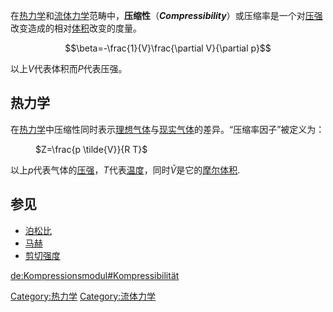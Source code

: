 {{NoteTA
|G1=Physics
}}
{{Refimprove|time=2021-12-07T10:29:57+00:00}}
在[[热力学|热力学]]和[[流体力学|流体力学]]范畴中，'''压缩性'''（'''''Compressibility'''''）或压缩率是一个对[[压强|压强]]改变造成的相对[[体积|体积]]改变的度量。

:<math>\beta=-\frac{1}{V}\frac{\partial V}{\partial p}</math>

以上''V''代表体积而''P''代表压强。

==热力学==
{{main|压缩率因子}}
在[[热力学|热力学]]中压缩性同时表示[[理想气体|理想气体]]与[[现实气体|现实气体]]的差异。“压缩率因子”被定义为：
: <math>Z=\frac{p \tilde{V}}{R T}</math> 
以上''p''代表气体的[[压强|压强]]，''T''代表[[温度|温度]]，同时<math>\tilde{V}</math>是它的[[摩尔体积|摩尔体积]].
{{Sectstub}}

==参见==
*[[泊松比|泊松比]]
*[[马赫|马赫]]
*[[剪切强度|剪切强度]]

[[Category:热力学|Category:热力学]]
[[Category:流体力学|Category:流体力学]]


[[de:Kompressionsmodul#Kompressibilität|de:Kompressionsmodul#Kompressibilität]]